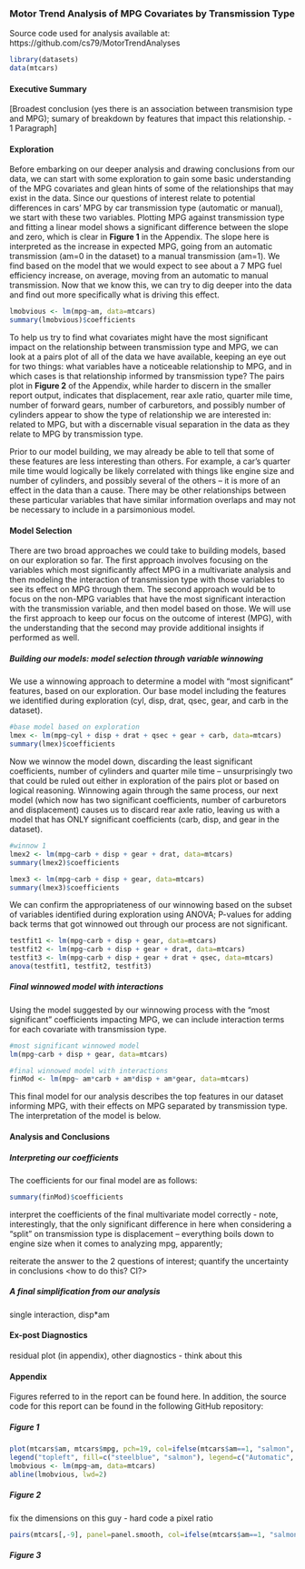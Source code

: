 <span font-size=0.5em, line-height=0.5>
<h3>Motor Trend Analysis of MPG Covariates by Transmission Type</h3>
Source code used for analysis available at: https://github.com/cs79/MotorTrendAnalyses
```r
library(datasets)
data(mtcars)
```

#### Executive Summary

[Broadest conclusion (yes there is an association between transmision type and MPG); sumary of breakdown by features that impact this relationship. - 1 Paragraph]

#### Exploration

Before embarking on our deeper analysis and drawing conclusions from our data, we can start with some exploration to gain some basic understanding of the MPG covariates and glean hints of some of the relationships that may exist in the data.  Since our questions of interest relate to potential differences in cars' MPG by car transmission type (automatic or manual), we start with these two variables.  Plotting MPG against transmission type and fitting a linear model shows a significant difference between the slope and zero, which is clear in **Figure 1** in the Appendix.  The slope here is interpreted as the increase in expected MPG, going from an automatic transmission (am=0 in the dataset) to a manual transmission (am=1).  We find based on the model that we would expect to see about a 7 MPG fuel efficiency increase, on average, moving from an automatic to manual transmission.  Now that we know this, we can try to dig deeper into the data and find out more specifically what is driving this effect.

```r
lmobvious <- lm(mpg~am, data=mtcars)
summary(lmobvious)$coefficients
```
To help us try to find what covariates might have the most significant impact on the relationship between transmission type and MPG, we can look at a pairs plot of all of the data we have available, keeping an eye out for two things: what variables have a noticeable relationship to MPG, and in which cases is that relationship informed by transmission type?  The pairs plot in **Figure 2** of the Appendix, while harder to discern in the smaller report output, indicates that displacement, rear axle ratio, quarter mile time, number of forward gears, number of carburetors, and possibly number of cylinders appear to show the type of relationship we are interested in: related to MPG, but with a discernable visual separation in the data as they relate to MPG by transmission type. 

Prior to our model building, we may already be able to tell that some of these features are less interesting than others.  For example, a car's quarter mile time would logically be likely correlated with things like engine size and number of cylinders, and possibly several of the others -- it is more of an effect in the data than a cause.  There may be other relationships between these particular variables that have similar information overlaps and may not be necessary to include in a parsimonious model.

#### Model Selection

There are two broad approaches we could take to building models, based on our exploration so far.  The first approach involves focusing on the variables which most significantly affect MPG in a multivariate analysis and then modeling the interaction of transmission type with those variables to see its effect on MPG through them.  The second approach would be to focus on the non-MPG variables that have the most significant interaction with the transmission variable, and then model based on those.  We will use the first approach to keep our focus on the outcome of interest (MPG), with the understanding that the second may provide additional insights if performed as well.

##### Building our models: model selection through variable winnowing

We use a winnowing approach to determine a model with "most significant" features, based on our exploration.  Our base model including the features we identified during exploration (cyl, disp, drat, qsec, gear, and carb in the dataset).

```r
#base model based on exploration
lmex <- lm(mpg~cyl + disp + drat + qsec + gear + carb, data=mtcars)
summary(lmex)$coefficients
```
Now we winnow the model down, discarding the least significant coefficients, number of cylinders and quarter mile time -- unsurprisingly two that could be ruled out either in exploration of the pairs plot or based on logical reasoning.  Winnowing again through the same process, our next model (which now has two significant coefficients, number of carburetors and displacement) causes us to discard rear axle ratio, leaving us with a model that has ONLY significant coefficients (carb, disp, and gear in the dataset).
```r
#winnow 1
lmex2 <- lm(mpg~carb + disp + gear + drat, data=mtcars)
summary(lmex2)$coefficients
```
```r
lmex3 <- lm(mpg~carb + disp + gear, data=mtcars)
summary(lmex3)$coefficients
```

We can confirm the appropriateness of our winnowing based on the subset of variables identified during exploration using ANOVA; P-values for adding back terms that got winnowed out through our process are not significant.
```r
testfit1 <- lm(mpg~carb + disp + gear, data=mtcars)
testfit2 <- lm(mpg~carb + disp + gear + drat, data=mtcars)
testfit3 <- lm(mpg~carb + disp + gear + drat + qsec, data=mtcars)
anova(testfit1, testfit2, testfit3)
```

##### Final winnowed model with interactions

Using the model suggested by our winnowing process with the "most significant" coefficients impacting MPG, we can include interaction terms for each covariate with transmission type.
```r
#most significant winnowed model
lm(mpg~carb + disp + gear, data=mtcars)
```
```r
#final winnowed model with interactions
finMod <- lm(mpg~ am*carb + am*disp + am*gear, data=mtcars)
```
This final model for our analysis describes the top features in our dataset informing MPG, with their effects on MPG separated by transmission type.  The interpretation of the model is below.

#### Analysis and Conclusions

##### Interpreting our coefficients
The coefficients for our final model are as follows:
```r
summary(finMod)$coefficients
```

interpret the coefficients of the final multivariate model correctly - note, interestingly, that the only significant difference in here when considering a "split" on transmission type is displacement -- everything boils down to engine size when it comes to analyzing mpg, apparently; 


reiterate the answer to the 2 questions of interest; quantify the uncertainty in conclusions <how to do this? CI?>

##### A final simplification from our analysis

single interaction, disp*am

#### Ex-post Diagnostics

residual plot (in appendix), other diagnostics - think about this

#### Appendix
Figures referred to in the report can be found here.  In addition, the source code for this report can be found in the following GitHub repository: 

##### Figure 1
```r
plot(mtcars$am, mtcars$mpg, pch=19, col=ifelse(mtcars$am==1, "salmon", "steelblue"), xlab="Transmission Type", ylab="Miles per Gallon", main="MPG by Transmission Type")
legend("topleft", fill=c("steelblue", "salmon"), legend=c("Automatic", "Manual"))
lmobvious <- lm(mpg~am, data=mtcars)
abline(lmobvious, lwd=2)
```

##### Figure 2
fix the dimensions on this guy - hard code a pixel ratio
```r
pairs(mtcars[,-9], panel=panel.smooth, col=ifelse(mtcars$am==1, "salmon", "steelblue"), pch=19)
```

##### Figure 3

</em>